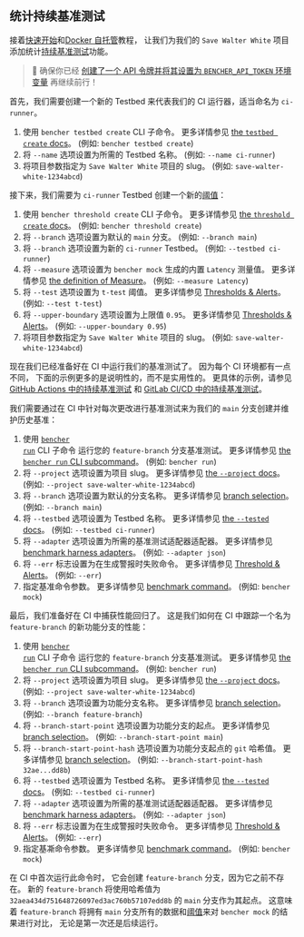 
## 统计持续基准测试

接着[快速开始][quick start]和[Docker 自托管][docker self-hosted]教程，
让我们为我们的 `Save Walter White` 项目添加统计[持续基准测试][continuous benchmarking]功能。

> 🐰 确保你已经
> [创建了一个 API 令牌并将其设置为 `BENCHER_API_TOKEN` 环境变量][create an api token]
> 再继续前行！

首先，我们需要创建一个新的 Testbed 来代表我们的 CI 运行器，适当命名为 `ci-runner`。

<TestbedCreate />

1. 使用 `bencher testbed create` CLI 子命令。
   更多详情参见 [the `testbed create` docs][testbed create]。
   (例如: `bencher testbed create`)
2. 将 `--name` 选项设置为所需的 Testbed 名称。
   (例如: `--name ci-runner`)
3. 将项目参数指定为 `Save Walter White` 项目的 slug。
   (例如: `save-walter-white-1234abcd`)

接下来，我们需要为 `ci-runner` Testbed 创建一个新的[阈值][thresholds]：

<ThresholdCreateStatistical />

1. 使用 `bencher threshold create` CLI 子命令。
   更多详情参见 [the `threshold create` docs][threshold create]。
   (例如: `bencher threshold create`)
2. 将 `--branch` 选项设置为默认的 `main` 分支。
   (例如: `--branch main`)
3. 将 `--branch` 选项设置为新的 `ci-runner` Testbed。
   (例如: `--testbed ci-runner`)
4. 将 `--measure` 选项设置为 `bencher mock` 生成的内置 `Latency` 测量值。
   更多详情参见 [the definition of Measure][measure]。
   (例如: `--measure Latency`)
5. 将 `--test` 选项设置为 `t-test` 阈值。
   更多详情参见 [Thresholds & Alerts][t-test]。
   (例如: `--test t-test`)
6. 将 `--upper-boundary` 选项设置为上限值 `0.95`。
   更多详情参见 [Thresholds & Alerts][t-test upper boundary]。
   (例如: `--upper-boundary 0.95`)
7. 将项目参数指定为 `Save Walter White` 项目的 slug。
   (例如: `save-walter-white-1234abcd`)

现在我们已经准备好在 CI 中运行我们的基准测试了。
因为每个 CI 环境都有一点不同，
下面的示例更多的是说明性的，而不是实用性的。
更具体的示例，请参见 [GitHub Actions 中的持续基准测试][github actions]
和 [GitLab CI/CD 中的持续基准测试][gitlab ci/cd]。

我们需要通过在 CI 中针对每次更改进行基准测试来为我们的 `main` 分支创建并维护历史基准：

<RunMainStatistical />

1. 使用 <code><a href="/docs/zh/explanation/bencher-run/">bencher run</a></code> CLI 子命令
   运行您的 `feature-branch` 分支基准测试。
   更多详情参见 [the `bencher run` CLI subcommand][bencher run]。
   (例如: `bencher run`)
2. 将 `--project` 选项设置为项目 slug。
   更多详情参见 [the `--project` docs][project option]。
   (例如: `--project save-walter-white-1234abcd`)
3. 将 `--branch` 选项设置为默认的分支名称。
   更多详情参见 [branch selection][branch selection branch]。
   (例如: `--branch main`)
4. 将 `--testbed` 选项设置为 Testbed 名称。
   更多详情参见 [the `--tested` docs][testbed option]。
   (例如: `--testbed ci-runner`)
5. 将 `--adapter` 选项设置为所需的基准测试适配器适配器。
   更多详情参见 [benchmark harness adapters][adapters]。
   (例如: `--adapter json`)
6. 将 `--err` 标志设置为在生成警报时失败命令。
   更多详情参见 [Threshold & Alerts][alerts]。
   (例如: `--err`)
7. 指定基准命令参数。
   更多详情参见 [benchmark command][command argument]。
   (例如: `bencher mock`)

最后，我们准备好在 CI 中捕获性能回归了。
这是我们如何在 CI 中跟踪一个名为 `feature-branch` 的新功能分支的性能：

<RunFeatureStatistical />

1. 使用 <code><a href="/docs/zh/explanation/bencher-run/">bencher run</a></code> CLI 子命令
   运行您的 `feature-branch` 分支基准测试。
   更多详情参见 [the `bencher run` CLI subcommand][bencher run]。
   (例如: `bencher run`)
2. 将 `--project` 选项设置为项目 slug。
   更多详情参见 [the `--project` docs][project option]。
   (例如: `--project save-walter-white-1234abcd`)
3. 将 `--branch` 选项设置为功能分支名称。
   更多详情参见 [branch selection][branch selection branch]。
   (例如: `--branch feature-branch`)
4. 将 `--branch-start-point` 选项设置为功能分支的起点。
   更多详情参见 [branch selection][branch selection start point]。
   (例如: `--branch-start-point main`)
5. 将 `--branch-start-point-hash` 选项设置为功能分支起点的 `git` 哈希值。
   更多详情参见 [branch selection][branch selection start point hash]。
   (例如: `--branch-start-point-hash 32ae...dd8b`)
6. 将 `--testbed` 选项设置为 Testbed 名称。
   更多详情参见 [the `--tested` docs][testbed option]。
   (例如: `--testbed ci-runner`)
7. 将 `--adapter` 选项设置为所需的基准测试适配器适配器。
   更多详情参见 [benchmark harness adapters][adapters]。
   (例如: `--adapter json`)
8. 将 `--err` 标志设置为在生成警报时失败命令。
   更多详情参见 [Threshold & Alerts][alerts]。
   (例如: `--err`)
9. 指定基凘命令参数。
   更多详情参见 [benchmark command][command argument]。
   (例如: `bencher mock`)

在 CI 中首次运行此命令时，
它会创建 `feature-branch` 分支，因为它之前不存在。
新的 `feature-branch` 将使用哈希值为 `32aea434d751648726097ed3ac760b57107edd8b` 的 `main` 分支作为其起点。
这意味着 `feature-branch` 将拥有 `main` 分支所有的数据和[阈值][thresholds]来对 `bencher mock` 的结果进行对比，
无论是第一次还是后续运行。

[quick start]: /docs/zh/tutorial/quick-start/
[docker self-hosted]: /docs/zh/tutorial/docker/
[continuous benchmarking]: /docs/zh/explanation/continuous-benchmarking/
[create an api token]: /docs/zh/tutorial/quick-start/#create-an-api-token
[testbed create]: /docs/zh/api/projects/testbeds/#post-v0projectsprojecttestbeds
[thresholds]: /docs/zh/explanation/thresholds/
[threshold create]: /docs/zh/api/projects/thresholds/#post-v0projectsprojectthresholds
[measure]: /docs/zh/explanation/benchmarking/#measures
[t-test]: /docs/zh/explanation/thresholds/#t-test-thresholds
[t-test upper boundary]: /docs/zh/explanation/thresholds/#t-test-threshold-upper-boundary
[github actions]: /docs/zh/how-to/github-actions/
[gitlab ci/cd]: /docs/zh/how-to/gitlab-ci-cd/
[bencher run]: /docs/zh/explanation/bencher-run/
[project option]: /docs/zh/explanation/bencher-run/#--project-project
[branch selection branch]: /docs/zh/explanation/branch-selection/#--branch-branch
[testbed option]: /docs/zh/explanation/bencher-run/#--testbed-testbed
[adapters]: /docs/zh/explanation/adapters/
[alerts]: /docs/zh/explanation/thresholds/#alerts
[command argument]: /docs/zh/explanation/bencher-run/#benchmark-command
[branch selection start point]: /docs/zh/explanation/branch-selection/#--branch-start-point-branch
[branch selection start point hash]: /docs/zh/explanation/branch-selection/#--branch-start-point-hash-hash